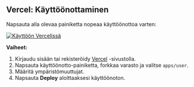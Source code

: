 ## Vercel: Käyttöönottaminen

Napsauta alla olevaa painiketta nopeaa käyttöönottoa varten:

[![Käyttöön Vercelissä](https://vercel.com/button)](https://vercel.com/new/clone?demo-description=PPanel%20on%20puhdas%2C%20ammattimainen%2C%20ja%20täydellinen%20avoin%20lähdekoodi%20proxy%20paneeli%20työkalu%2C%20suunniteltu%20olemaan%20ihanteellinen%20valinta%20oppimiseen%20ja%20käytännön%20käyttöön&demo-image=https%3A%2F%2Furlscan.io%2Fliveshot%2F%3Fwidth%3D1920%26height%3D1080%26url%3Dhttps%3A%2F%2Fuser.ppanel.dev&demo-title=PPanel%20käyttäjä%20Verkko&demo-url=https%3A%2F%2Fuser.ppanel.dev%2F&from=.&project-name=ppanel-user-web&repository-name=ppanel-web&repository-url=https%3A%2F%2Fgithub.com%2Fperfect-panel%2Fppanel-web&root-directory=apps%2Fuser&skippable-integrations=1)

**Vaiheet:**

1. Kirjaudu sisään tai rekisteröidy [Vercel](https://vercel.com/) -sivustolla.
2. Napsauta käyttöönotto-painiketta, forkkaa varasto ja valitse `apps/user`.
3. Määritä ympäristömuuttujat.
4. Napsauta **Deploy** aloittaaksesi käyttöönoton.



<Giscus />
